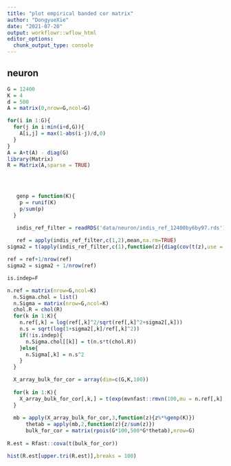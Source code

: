 ```yaml
---
title: "plot empirical banded cor matrix"
author: "DongyueXie"
date: "2021-07-20"
output: workflowr::wflow_html
editor_options:
  chunk_output_type: console
---
```


## neuron

```r
G = 12400
K = 4
d = 500
A = matrix(0,nrow=G,ncol=G)

for(i in 1:G){
  for(j in i:min(i+d,G)){
    A[i,j] = max(1-abs(i-j)/d,0)
  }
}
A = A+t(A) - diag(G)
library(Matrix)
R = Matrix(A,sparse = TRUE)



  
   genp = function(K){
    p = runif(K)
    p/sum(p)
  }

   indis_ref_filter = readRDS('data/neuron/indis_ref_12400by6by97.rds')
   
   ref = apply(indis_ref_filter,c(1,2),mean,na.rm=TRUE)
sigma2 = t(apply(indis_ref_filter,c(1),function(z){diag(cov(t(z),use = 'complete.obs'))}))

ref = ref+1/nrow(ref)
sigma2 = sigma2 + 1/nrow(ref)

is.indep=F

n.ref = matrix(nrow=G,ncol=K)
  n.Sigma.chol = list()
  n.Sigma = matrix(nrow=G,ncol=K)
  chol.R = chol(R)
  for(k in 1:K){
    n.ref[,k] = log(ref[,k]^2/sqrt(ref[,k]^2+sigma2[,k]))
    n.s = sqrt(log(1+sigma2[,k]/ref[,k]^2))
    if(!is.indep){
      n.Sigma.chol[[k]] = t(n.s*t(chol.R))
    }else{
      n.Sigma[,k] = n.s^2
    }
  }

  X_array_bulk_for_cor = array(dim=c(G,K,100))
  
  for(k in 1:K){
    X_array_bulk_for_cor[,k,] = t(exp(mvnfast::rmvn(100,mu = n.ref[,k],sigma = n.Sigma.chol[[k]],isChol = TRUE)))
  }
   
  mb = apply(X_array_bulk_for_cor,3,function(z){z%*%genp(K)})
      thetab = apply(mb,2,function(z){z/sum(z)})
      bulk_for_cor = matrix(rpois(G*100,500*G*thetab),nrow=G)
      
R.est = Rfast::cova(t(bulk_for_cor))

hist(R.est[upper.tri(R.est)],breaks = 100)
```

